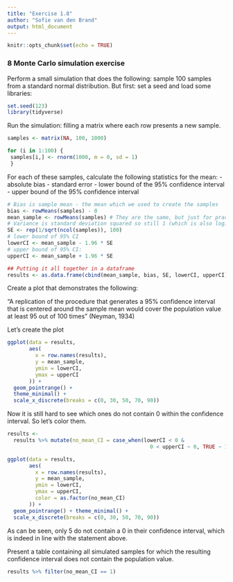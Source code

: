 ```yaml
---
title: "Exercise 1.8"
author: "Sofie van den Brand"
output: html_document
---
```


```r
knitr::opts_chunk$set(echo = TRUE)
```

### 8 Monte Carlo simulation exercise
Perform a small simulation that does the following:
sample 100 samples from a standard normal distribution.
But first: set a seed and load some libraries:
```r
set.seed(123)
library(tidyverse)
```

Run the simulation:
filling a matrix where each row presents a new sample.
```r
samples <- matrix(NA, 100, 1000)

for (i in 1:100) {
 samples[i,] <- rnorm(1000, m = 0, sd = 1)
 }
```

For each of these samples, calculate the following statistics for the mean:
- absolute bias
- standard error
- lower bound of the 95% confidence interval
- upper bound of the 95% confidence interval

```r
# Bias is sample mean - the mean which we used to create the samples
bias <- rowMeans(samples) - 0
mean_sample <- rowMeans(samples) # They are the same, but just for practice I like to keep them separate
# Variance is standard deviation squared so still 1 (which is also logical because it is a standard normal)
SE <- rep(1/sqrt(ncol(samples)), 100)
# lower bound of 95% CI
lowerCI <- mean_sample - 1.96 * SE
# upper bound of 95% CI:
upperCI <- mean_sample + 1.96 * SE

## Putting it all together in a dataframe
results <- as.data.frame(cbind(mean_sample, bias, SE, lowerCI, upperCI))

```
Create a plot that demonstrates the following:

“A replication of the procedure that generates a 95% confidence interval that is centered around the sample mean would cover the population value at least 95 out of 100 times” (Neyman, 1934)

Let's create the plot
```r
ggplot(data = results,
       aes(
         x = row.names(results),
         y = mean_sample,
         ymin = lowerCI,
         ymax = upperCI
       )) +
  geom_pointrange() + 
  theme_minimal() + 
  scale_x_discrete(breaks = c(0, 30, 50, 70, 90))
```


Now it is still hard to see which ones do not contain 0 within the confidence interval. So let's color them.

```r
results <-
  results %>% mutate(no_mean_CI = case_when(lowerCI < 0 &
                                              0 < upperCI ~ 0, TRUE ~ 1))

ggplot(data = results,
       aes(
         x = row.names(results),
         y = mean_sample,
         ymin = lowerCI,
         ymax = upperCI,
         color = as.factor(no_mean_CI)
       )) +
  geom_pointrange() + theme_minimal() +
  scale_x_discrete(breaks = c(0, 30, 50, 70, 90))
```


As can be seen, only 5 do not contain a 0 in their confidence interval, which is indeed in line with the statement above. 


Present a table containing all simulated samples for which the resulting confidence interval does not contain the population value.

```r
results %>% filter(no_mean_CI == 1)
```

